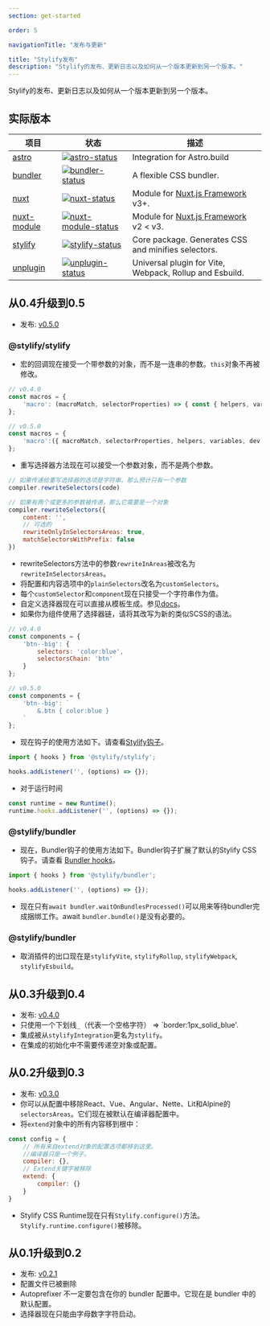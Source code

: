```yaml
---
section: get-started

order: 5

navigationTitle: "发布与更新"

title: "Stylify发布"
description: "Stylify的发布、更新日志以及如何从一个版本更新到另一个版本。"
---
```


Stylify的发布、更新日志以及如何从一个版本更新到另一个版本。

## 实际版本

<div class="max-width:100% overflow:auto">

| 项目                   | 状态                                                         | 描述                                                                                  |
| --------------------- | ------------------------------------------------------------ | -------------------------------------------------------------------------------------|
| [astro]               | [![astro-status]][astro-package]                             | Integration for Astro.build                                                          |
| [bundler]             | [![bundler-status]][bundler-package]                         | A flexible CSS bundler.                                                              |
| [nuxt]                | [![nuxt-status]][nuxt-package]                               | Module for [Nuxt.js Framework](https://nuxtjs.org/) v3+.                             |
| [nuxt-module]         | [![nuxt-module-status]][nuxt-module-package]                 | Module for [Nuxt.js Framework](https://nuxtjs.org/) v2 < v3.                         |
| [stylify]             | [![stylify-status]][stylify-package]                         | Core package. Generates CSS and minifies selectors.                                  |
| [unplugin]            | [![unplugin-status]][unplugin-package]                       | Universal plugin for Vite, Webpack, Rollup and Esbuild.                              |


[astro]: https://github.com/stylify/packages/tree/master/packages/astro
[astro-status]: https://img.shields.io/npm/v/@stylify/astro?color=%2301befe&label=Version&style=for-the-badge
[astro-package]: https://npmjs.com/package/@stylify/astro

[bundler]: https://github.com/stylify/packages/tree/master/packages/bundler
[bundler-status]: https://img.shields.io/npm/v/@stylify/bundler?color=%2301befe&label=Version&style=for-the-badge
[bundler-package]: https://npmjs.com/package/@stylify/bundler

[nuxt]: https://github.com/stylify/packages/tree/master/packages/nuxt
[nuxt-status]: https://img.shields.io/npm/v/@stylify/nuxt?color=%2301befe&label=Version&style=for-the-badge
[nuxt-package]: https://npmjs.com/package/@stylify/nuxt

[nuxt-module]: https://github.com/stylify/packages/tree/master/packages/nuxt-module
[nuxt-module-status]: https://img.shields.io/npm/v/@stylify/nuxt-module?color=%2301befe&label=Version&style=for-the-badge
[nuxt-module-package]: https://npmjs.com/package/@stylify/nuxt-module

[stylify]: https://github.com/stylify/packages/tree/master/packages/stylify
[stylify-status]: https://img.shields.io/npm/v/@stylify/stylify?color=%2301befe&label=Version&style=for-the-badge
[stylify-package]: https://npmjs.com/package/@stylify/stylify

[unplugin]: https://github.com/stylify/packages/tree/master/packages/unplugin
[unplugin-status]: https://img.shields.io/npm/v/@stylify/unplugin?color=%2301befe&label=Version&style=for-the-badge
[unplugin-package]: https://npmjs.com/package/@stylify/unplugin

</div>

## 从0.4升级到0.5
- 发布: [v0.5.0](https://github.com/stylify/packages/releases/tag/v0.5.0)

### @stylify/stylify
- 宏的回调现在接受一个带参数的对象，而不是一连串的参数。`this`对象不再被修改。
```javascript
// v0.4.0
const macros = {
	'macro': (macroMatch, selectorProperties) => { const { helpers, variables, dev } = this;}
};

// v0.5.0
const macros = {
	'macro':({ macroMatch, selectorProperties, helpers, variables, dev }) => {}
};
```
- 重写选择器方法现在可以接受一个参数对象，而不是两个参数。
```javascript
// 如果传递给重写选择器的选项是字符串，那么预计只有一个参数
compiler.rewriteSelectors(code)

// 如果有两个或更多的参数被传递，那么它需要是一个对象
compiler.rewriteSelectors({
	content: '',
	// 可选的
	rewriteOnlyInSelectorsAreas: true,
	matchSelectorsWithPrefix: false
})
```
- rewriteSelectors方法中的参数`rewriteInAreas`被改名为`rewriteInSelectorsAreas`。
- 将配置和内容选项中的`plainSelectors`改名为`customSelectors`。
- 每个`customSelector`和`component`现在只接受一个字符串作为值。
- 自定义选择器现在可以直接从模板生成。参见[docs](/zh/docs/stylify/compiler#customselectors)。
- 如果你为组件使用了选择器链，请将其改写为新的类似SCSS的语法。
```javascript
// v0.4.0
const components = {
	'btn--big': {
		selectors: 'color:blue',
		selectorsChain: 'btn'
	}
};

// v0.5.0
const components = {
	'btn--big': `
		&.btn { color:blue }
	`
};
```
- 现在钩子的使用方法如下。请查看[Stylify钩子](/zh/docs/stylify/compiler#hooks)。

```javascript
import { hooks } from '@stylify/stylify';

hooks.addListener('', (options) => {});
```
- 对于运行时间

```javascript
const runtime = new Runtime();
runtime.hooks.addListener('', (options) => {});
```

### @stylify/bundler
- 现在，Bundler钩子的使用方法如下。Bundler钩子扩展了默认的Stylify CSS钩子。请查看 [Bundler hooks](/zh/docs/bundler#hooks)。
```javascript
import { hooks } from '@stylify/bundler';

hooks.addListener('', (options) => {});
```
- 现在只有`await bundler.waitOnBundlesProcessed()`可以用来等待bundler完成捆绑工作。await `bundler.bundle()`是没有必要的。

### @stylify/bundler
- 取消插件的出口现在是`stylifyVite`, `stylifyRollup`, `stylifyWebpack`, `stylifyEsbuild`。

## 从0.3升级到0.4
- 发布: [v0.4.0](https://github.com/stylify/packages/releases/tag/v0.4.0)
- 只使用一个下划线`_`（代表一个空格字符） => `border:1px_solid_blue'.
- 集成被从`stylifyIntegration`更名为`stylify`。
- 在集成的初始化中不需要传递空对象或配置。

## 从0.2升级到0.3
- 发布: [v0.3.0](https://github.com/stylify/packages/releases/tag/v0.3.0)
- 你可以从配置中移除React、Vue、Angular、Nette、Lit和Alpine的`selectorsAreas`。它们现在被默认在编译器配置中。
- 将`extend`对象中的所有内容移到根中：
```javascript
const config = {
	// 所有来自extend对象的配置选项都移到这里。
	//编译器只是一个例子。
	compiler: {},
	// Extend关键字被移除
	extend: {
		compiler: {}
	}
}
```
- Stylify CSS Runtime现在只有`Stylify.configure()`方法。`Stylify.runtime.configure()`被移除。

## 从0.1升级到0.2
- 发布: [v0.2.1](https://github.com/stylify/packages/releases/tag/v0.2.1)
- 配置文件已被删除
- Autoprefixer 不一定要包含在你的 bundler 配置中。它现在是 bundler 中的默认配置。
- 选择器现在只能由字母数字字符启动。
